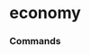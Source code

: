 # economy


### Commands
<ul className='grid grid-cols-1 md:grid-cols-2 lg:grid-cols-3 xl:grid-cols-4 gap-4 -ml-6'>
<ReferenceCard
    title="calendar"
    description="Economic Calendar."
    url="economy/calendar"
    command
/><ReferenceCard
    title="fred_series"
    description="Get data by series ID from FRED."
    url="economy/fred_series"
    command
/><ReferenceCard
    title="risk_premium"
    description="Historical Market Risk Premium."
    url="economy/risk_premium"
    command
/><ReferenceCard
    title="fred_search"
    description="Search for FRED series or economic releases by ID or string. This does not return the observation..."
    url="economy/fred_search"
    command
/><ReferenceCard
    title="cpi"
    description="Consumer Price Index (CPI). Returns either the rescaled index value, or a rate of change..."
    url="economy/cpi"
    command
/>
</ul>

